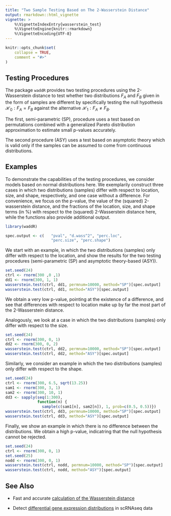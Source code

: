 ```yaml
---
title: "Two Sample Testing Based on The 2-Wasserstein Distance"
output: rmarkdown::html_vignette
vignette: >
    %\VignetteIndexEntry{wasserstein_test}
    %\VignetteEngine{knitr::rmarkdown}
    %\VignetteEncoding{UTF-8}
---
```


```r
knitr::opts_chunk$set(
    collapse = TRUE,
    comment = "#>"
)
```


## Testing Procedures

The package `waddR` provides two testing procedures using the 2-Wasserstein
distance to test whether two distributions $F_A$ and $F_B$ given in the form of
samples are different by specifically testing the null hypothesis
$\mathcal{H}_0: F_A = F_B$ against the alternative
$\mathcal{H}_1: F_A \neq F_B$.


The first, semi-parametric (SP), procedure uses a test based on permutations
combined with a generalized Pareto distribution approximation to estimate
small p-values accurately.


The second procedure (ASY) uses a test based on asymptotic theory which is
valid only if the samples can be assumed to come from continuous distributions.

## Examples

To demonstrate the capabilities of the testing procedures, we consider models
based on normal distributions here.
We exemplarily construct three cases in which two distributions (samples)
differ with respect to location, size, and shape, respectively, and one case
without a difference.
For convenience, we focus on the p-value, the value of the (squared)
2-wasserstein distance, and the fractions of the location, size, and shape
terms (in \%) with respect to the (squared) 2-Wasserstein distance here, while
the functions also provide additional output.




```r
library(waddR)

spec.output <- c(   "pval", "d.wass^2", "perc.loc",
                    "perc.size", "perc.shape")
```

We start with an example, in which the two distributions (samples) only differ
with respect to the location, and show the results for the two testing
procedures (semi-parametric (SP) and asymptotic theory-based (ASY)).
```r
set.seed(24)
ctrl <- rnorm(300 ,0 ,1)
dd1 <- rnorm(300, 1, 1)
wasserstein.test(ctrl, dd1, permnum=10000, method="SP")[spec.output]
wasserstein.test(ctrl, dd1, method="ASY")[spec.output]
```
We obtain a very low p-value, pointing at the existence of a difference, and
see that differences with respect to location make up by far the most part of
the 2-Wasserstein distance.


Analogously, we look at a case in which the two distributions (samples) only
differ with respect to the size.
```r
set.seed(24)
ctrl <- rnorm(300, 0, 1)
dd2 <- rnorm(300, 0, 2)
wasserstein.test(ctrl, dd2, permnum=10000, method="SP")[spec.output]
wasserstein.test(ctrl, dd2, method="ASY")[spec.output]
```


Similarly, we consider an example in which the two distributions (samples) only
differ with respect to the shape.
```r
set.seed(24)
ctrl <- rnorm(300, 6.5, sqrt(13.25))
sam1 <- rnorm(300, 3, 1)
sam2 <- rnorm(300, 10, 1)
dd3 <- sapply(seq(1:300), 
              function(n) {
                sample(c(sam1[n], sam2[n]), 1, prob=c(0.5, 0.5))})
wasserstein.test(ctrl, dd3, permnum=10000, method="SP")[spec.output]
wasserstein.test(ctrl, dd3, method="ASY")[spec.output]
```


Finally, we show an example in which there is no difference between the
distributions. We obtain a high p-value, indicatring that the null hypothesis
cannot be rejected.
```r
set.seed(24)
ctrl <- rnorm(300, 0, 1)
set.seed(25)
nodd <- rnorm(300, 0, 1)
wasserstein.test(ctrl, nodd, permnum=10000, method="SP")[spec.output]
wasserstein.test(ctrl, nodd, method="ASY")[spec.output]
```

## See Also

* Fast and accurate 
[calculation of the  Wasserstein distance](wasserstein_metric.html)

* Detect 
[differential gene expression distributions](wasserstein_singlecell.html)
in scRNAseq data